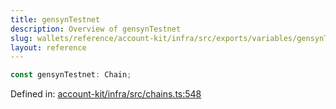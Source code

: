 ```yaml
---
title: gensynTestnet
description: Overview of gensynTestnet
slug: wallets/reference/account-kit/infra/src/exports/variables/gensynTestnet
layout: reference
---
```


```ts
const gensynTestnet: Chain;
```

Defined in: [account-kit/infra/src/chains.ts:548](https://github.com/alchemyplatform/aa-sdk/blob/da19afd63b0ba06a4de95b0d2d7871f64d546304/account-kit/infra/src/chains.ts#L548)
